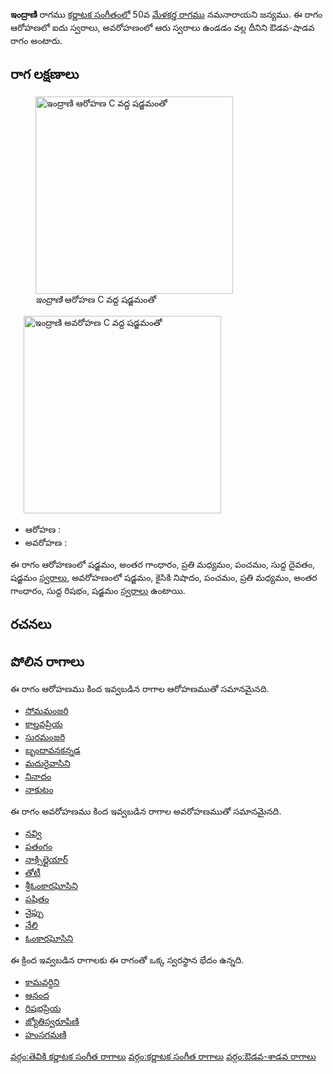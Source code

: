 {{Infobox ragam
	| name          	= ఇంద్రాణి
	| synonym	    	= 
	| mela          	= 
	| chakra        	= 
	| janaka        	= 
	| type          	= ఔడవ-శాడవ
	| arohanam      	= {{svaraC|S|G3|M2|P|D1|S'}} 
	| avarohanam    	= {{svaraC|S'|N2|P|M2|G3|R1|S}}
	| jeeva         	=
	| chhaya        	=
	| nyasa         	=
	| vishesha      	= 
	| equivalent  		= 
}}
{{కర్ణాటక సంగీత రాగాలు}}
'''ఇంద్రాణి''' రాగము [[కర్ణాటక సంగీతం]]లో 50వ [[మేళకర్త రాగము]] నమనారాయని జన్యము.  ఈ రాగం ఆరోహణలో ఐదు స్వరాలు, అవరోహణంలో ఆరు స్వరాలు ఉండడం వల్ల దీనిని ఔడవ-షాడవ రాగం అంటారు.


==రాగ లక్షణాలు==
[[Image:indrani_ar_kb2wiki.png|thumb|right|316px|''ఇంద్రాణి'' ఆరోహణ C వద్ద షడ్జమంతో]]
	[[Image:indrani_av_kb2wiki.png|thumb|right|316px|''ఇంద్రాణి'' అవరోహణ C వద్ద షడ్జమంతో]]

* ఆరోహణ : {{svaraC|S|G3|M2|P|D1|S'}} 
* అవరోహణ : {{svaraC|S'|N2|P|M2|G3|R1|S}}

ఈ రాగం ఆరోహణంలో షడ్జమం, అంతర గాంధారం, ప్రతి మధ్యమం, పంచమం, సుద్ద దైవతం, షడ్జమం [[స్వరాలు]], అవరోహణంలో షడ్జమం, కైసికి నిషాదం, పంచమం, ప్రతి మధ్యమం, అంతర గాంధారం, సుద్ద  రిషభం, షడ్జమం [[స్వరాలు]] ఉంటాయి.

==రచనలు==



==పోలిన రాగాలు==
ఈ రాగం ఆరోహణము కింద ఇవ్వబడిన రాగాల ఆరోహణముతో సమానమైనది.
* [[సోమమంజరి]]
* [[కాల్తవప్రియ]]
* [[సురమంజరి]]
* [[బృందావనకన్నడ]]
* [[మదురైవాసిని]]
* [[నినాదం]]
* [[నాకుటం]]

ఈ రాగం అవరోహణము కింద ఇవ్వబడిన రాగాల అవరోహణముతో సమానమైనది.
* [[నవ్వి]]
* [[పతంగం]]
* [[నాక్సిల్లైయార్]]
* [[తోటీ]]
* [[శ్రీఓంకారఘోసిని]]
* [[పషితం]]
* [[నైప్పు]]
* [[నేలి]]
* [[ఓంకారఘోసిని]]

ఈ క్రింద ఇవ్వబడిన రాగాలకు ఈ రాగంతో ఒక్క స్వరస్థాన భేదం ఉన్నది.
* [[కామవర్ధిని]]
* [[ఆనంద]]
* [[రిషభప్రియ]]
* [[జ్యోతిస్వరూపిణి]]
* [[హంసగమణి]]



[[వర్గం:తెవికి కర్ణాటక సంగీత రాగాలు]]
[[వర్గం:కర్ణాటక సంగీత రాగాలు]]
[[వర్గం:ఔడవ-శాడవ రాగాలు]]